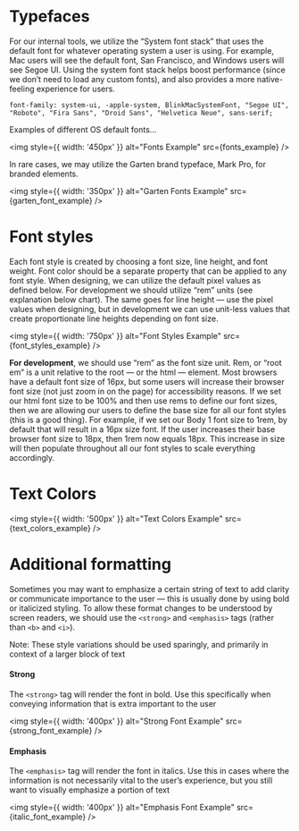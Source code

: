 
<Meta title="DOCS/Fonts" />

# Typefaces

For our internal tools, we utilize the “System font stack” that uses the default font for whatever operating system a user is using. For example, Mac users will see the default font, San Francisco, and Windows users will see Segoe UI. Using the system font stack helps boost performance (since we don’t need to load any custom fonts), and also provides a more native-feeling experience for users.

`font-family: system-ui, -apple-system, BlinkMacSystemFont, "Segoe UI", "Roboto", "Fira Sans", "Droid Sans", "Helvetica Neue", sans-serif;`

Examples of different OS default fonts…

<img style={{ width: '450px' }} alt="Fonts Example" src={fonts_example} />

In rare cases, we may utilize the Garten brand typeface, Mark Pro, for branded elements.

<img style={{ width: '350px' }} alt="Garten Fonts Example" src={garten_font_example} />

# Font styles

Each font style is created by choosing a font size,
line height, and font weight. Font color should be a
separate property that can be applied to any font style.
When designing, we can utilize the default pixel values as defined below.
For development we should utilize “rem” units (see explanation below chart).
The same goes for line height — use the pixel values when designing,
but in development we can use unit-less values that create proportionate line heights
depending on font size.

<img style={{ width: '750px' }} alt="Font Styles Example" src={font_styles_example} />

**For development**, we should use “rem” as the font size unit. Rem,
or “root em” is a unit relative to the root — or the html — element.
Most browsers have a default font size of 16px, but some users will increase their
browser font size (not just zoom in on the page) for accessibility reasons.
If we set our html font size to be 100% and then use rems to define our font sizes,
then we are allowing our users to define the base size for all our font styles
(this is a good thing). For example,
if we set our Body 1 font size to 1rem, by default that will result in a 16px size font.
If the user increases their base browser font size to 18px, then 1rem now equals 18px.
This increase in size will then populate throughout all our font styles to scale
everything accordingly.

# Text Colors

<img style={{ width: '500px' }} alt="Text Colors Example" src={text_colors_example} />

# Additional formatting

Sometimes you may want to emphasize a certain string of text to add clarity or
communicate importance to the user — this is usually done by using bold
or italicized styling. To allow these format changes to be understood by screen readers,
we should use the `<strong>` and `<emphasis>` tags (rather than `<b>` and `<i>`).

Note: These style variations should be used sparingly, and primarily in context of a larger block of text

#### Strong

The `<strong>` tag will render the font in bold. Use this
specifically when conveying information that is extra important to the user

<img style={{ width: '400px' }} alt="Strong Font Example" src={strong_font_example} />

#### Emphasis

The `<emphasis>` tag will render the font in italics.
Use this in cases where the information is not necessarily vital to the user’s experience,
but you still want to visually emphasize a portion of text

<img style={{ width: '400px' }} alt="Emphasis Font Example" src={italic_font_example} />
